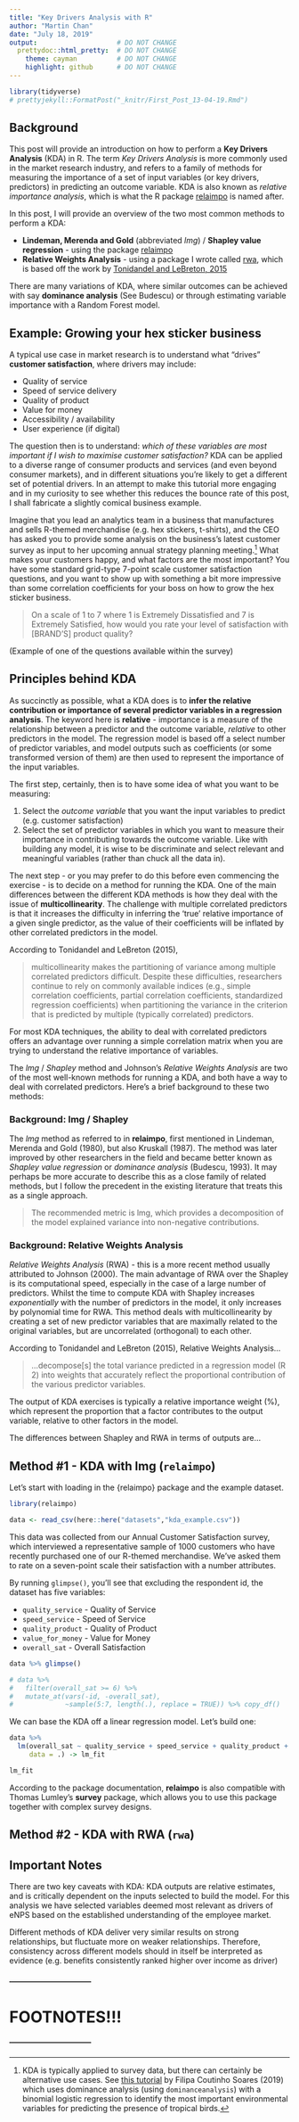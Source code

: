 ```yaml
---
title: "Key Drivers Analysis with R"
author: "Martin Chan"
date: "July 18, 2019"
output:                    # DO NOT CHANGE
  prettydoc::html_pretty:  # DO NOT CHANGE
    theme: cayman          # DO NOT CHANGE
    highlight: github      # DO NOT CHANGE
---
```


```r
library(tidyverse)
# prettyjekyll::FormatPost("_knitr/First_Post_13-04-19.Rmd")
```

## Background
This post will provide an introduction on how to perform a **Key Drivers Analysis** (KDA) in R. The term *Key Drivers Analysis* is more commonly used in the market research industry, and refers to a family of methods for measuring the importance of a set of input variables (or key drivers, predictors) in predicting an outcome variable. KDA is also known as *relative importance analysis*, which is what the R package [relaimpo](https://cran.r-project.org/web/packages/relaimpo/index.html) is named after. 

In this post, I will provide an overview of the two most common methods to perform a KDA:

- **Lindeman, Merenda and Gold** (abbreviated *lmg*) / **Shapley value regression** - using the package [relaimpo](https://cran.r-project.org/web/packages/relaimpo/index.html)
- **Relative Weights Analysis** - using a package I wrote called [rwa](https://github.com/martinctc/rwa), which is based off the work by [Tonidandel and LeBreton, 2015](https://link.springer.com/article/10.1007/s10869-014-9351-z)

There are many variations of KDA, where similar outcomes can be achieved with say **dominance analysis** (See Budescu) or through estimating variable importance with a Random Forest model. 

## Example: Growing your hex sticker business
A typical use case in market research is to understand what “drives” **customer satisfaction**, where drivers may include:

- Quality of service
- Speed of service delivery
- Quality of product
- Value for money
- Accessibility / availability
- User experience (if digital)

The question then is to understand: *which of these variables are most important if I wish to maximise customer satisfaction?* KDA can be applied to a diverse range of consumer products and services (and even beyond consumer markets), and in different situations you’re likely to get a different set of potential drivers. In an attempt to make this tutorial more engaging and in my curiosity to see whether this reduces the bounce rate of this post, I shall fabricate a slightly comical business example.

Imagine that you lead an analytics team in a business that manufactures and sells R-themed merchandise (e.g. hex stickers, t-shirts), and the CEO has asked you to provide some analysis on the business’s latest customer survey as input to her upcoming annual strategy planning meeting.[^1] What makes your customers happy, and what factors are the most important? You have some standard grid-type 7-point scale customer satisfaction questions, and you want to show up with something a bit more impressive than some correlation coefficients for your boss on how to grow the hex sticker business.


> On a scale of 1 to 7 where 1 is Extremely Dissatisfied and 7 is Extremely Satisfied, how would you rate your level of satisfaction with [BRAND'S] product quality?

(Example of one of the questions available within the survey)

## Principles behind KDA

As succinctly as possible, what a KDA does is to **infer the relative contribution or importance of several predictor variables in a regression analysis**. The keyword here is **relative** - importance is a measure of the relationship between a predictor and the outcome variable, *relative* to other predictors in the model. The regression model is based off a select number of predictor variables, and model outputs such as coefficients (or some transformed version of them) are then used to represent the importance of the input variables. 

The first step, certainly, then is to have some idea of what you want to be measuring:

1. Select the *outcome variable* that you want the input variables to predict (e.g. customer satisfaction)
2. Select the set of predictor variables in which you want to measure their importance in contributing towards the outcome variable. Like with building any model, it is wise to be discriminate and select relevant and meaningful variables (rather than chuck all the data in).

The next step - or you may prefer to do this before even commencing the exercise - is to decide on a method for running the KDA. One of the main differences between the different KDA methods is how they deal with the issue of **multicollinearity**. The challenge with multiple correlated predictors is that it increases the difficulty in inferring the 'true' relative importance of a given single predictor, as the value of their coefficients will be inflated by other correlated predictors in the model. 

According to Tonidandel and LeBreton (2015),

> multicollinearity makes the partitioning of variance among multiple correlated predictors difficult. Despite these difficulties, researchers continue to rely on commonly available indices (e.g., simple correlation coefficients, partial correlation coefficients, standardized regression coefficients) when partitioning the variance in the criterion that is predicted by multiple (typically correlated) predictors.

For most KDA techniques, the ability to deal with correlated predictors offers an advantage over running a simple correlation matrix when you are trying to understand the relative importance of variables.

The *lmg* / *Shapley* method and Johnson's *Relative Weights Analysis* are two of the most well-known methods for running a KDA, and both have a way to deal with correlated predictors. Here's a brief background to these two methods:

### Background: lmg / Shapley

The *lmg* method as referred to in **relaimpo**, first mentioned in Lindeman, Merenda and Gold (1980), but also Kruskall (1987). The method was later improved by other researchers in the field and became better known as *Shapley value regression* or *dominance analysis* (Budescu, 1993). It may perhaps be more accurate to describe this as a close family of related methods, but I follow the precedent in the existing literature that treats this as a single approach.

> The recommended metric is lmg, which provides a decomposition of the model explained variance into non-negative contributions.

### Background: Relative Weights Analysis

*Relative Weights Analysis* (RWA) - this is a more recent method usually attributed to Johnson (2000). The main advantage of RWA over the Shapley is its computational speed, especially in the case of a large number of predictors. Whilst the time to compute KDA with Shapley increases *exponentially* with the number of predictors in the model, it only increases by polynomial time for RWA. This method deals with multicollinearity by creating a set of new predictor variables that are maximally related to the original variables, but are uncorrelated (orthogonal) to each other.

According to Tonidandel and LeBreton (2015), Relative Weights Analysis...

> ...decompose[s] the total variance predicted in a regression model (R 2) into weights that accurately reflect the proportional contribution of the various predictor variables.

The output of KDA exercises is typically a relative importance weight (%), which represent the proportion that a factor contributes to the output variable, relative to other factors in the model.

The differences between Shapley and RWA in terms of outputs are...

## Method #1 - KDA with lmg (`relaimpo`)

Let's start with loading in the {relaimpo} package and the example dataset. 

```r
library(relaimpo)

data <- read_csv(here::here("datasets","kda_example.csv"))
```

This data was collected from our Annual Customer Satisfaction survey, which interviewed a representative sample of 1000 customers who have recently purchased one of our R-themed merchandise. We've asked them to rate on a seven-point scale their satisfaction with a number attributes.

By running `glimpse()`, you'll see that excluding the respondent id, the dataset has five variables:

- `quality_service` - Quality of Service
- `speed_service` - Speed of Service
- `quality_product` - Quality of Product
- `value_for_money` - Value for Money
- `overall_sat` - Overall Satisfaction

```r
data %>% glimpse()

# data %>% 
#   filter(overall_sat >= 6) %>%
#   mutate_at(vars(-id, -overall_sat),
#             ~sample(5:7, length(.), replace = TRUE)) %>% copy_df()
```

We can base the KDA off a linear regression model. Let's build one:

```r
data %>%
  lm(overall_sat ~ quality_service + speed_service + quality_product + value_for_money,
     data = .) -> lm_fit

lm_fit
```

According to the package documentation, **relaimpo** is also compatible with Thomas Lumley's **survey** package, which allows you to use this package together with complex survey designs.

## Method #2 - KDA with RWA (`rwa`)



## Important Notes
There are two key caveats with KDA:
KDA outputs are relative estimates, and is critically dependent on the inputs selected to build the model. For this analysis we have selected variables deemed most relevant as drivers of eNPS based on the established understanding of the employee market.

Different methods of KDA deliver very similar results on strong relationships, but fluctuate more on weaker relationships. Therefore, consistency across different models should in itself be interpreted as evidence (e.g. benefits consistently ranked higher over income as driver)

#### -------------------------------- ####
# FOOTNOTES!!!
#### -------------------------------- ####

[^1]: KDA is typically applied to survey data, but there can certainly be alternative use cases. See [this tutorial](https://cran.r-project.org/web/packages/dominanceanalysis/vignettes/da-logistic-regression.html) by Filipa Coutinho Soares (2019) which uses dominance analysis (using `dominanceanalysis`) with a binomial logistic regression to identify the most important environmental variables for predicting the presence of tropical birds.

